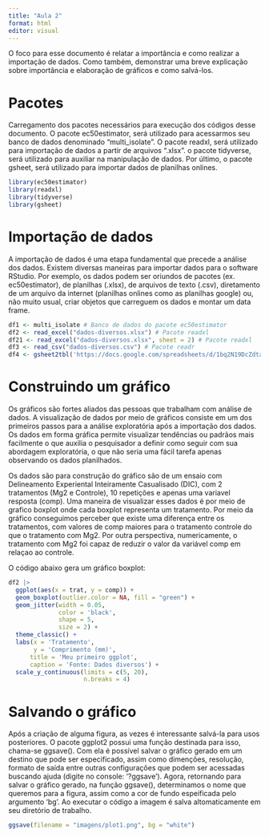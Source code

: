```yaml
---
title: "Aula 2"
format: html
editor: visual
---
```


O foco para esse documento é relatar a importância e como realizar a importação de dados. Como também, demonstrar uma breve explicação sobre importância e elaboração de gráficos e como salvá-los.

# Pacotes

Carregamento dos pacotes necessários para execução dos códigos desse documento. O pacote ec50estimator, será utilizado para acessarmos seu banco de dados denominado "multi_isolate". O pacote readxl, será utilizado para importação de dados a partir de arquivos ".xlsx". o pacote tidyverse, será utilizado para auxiliar na manipulação de dados. Por último, o pacote gsheet, será utilizado para importar dados de planilhas onlines.

```r
library(ec50estimator)
library(readxl)
library(tidyverse)
library(gsheet)
```

# Importação de dados

A importação de dados é uma etapa fundamental que precede a análise dos dados. Existem diversas maneiras para importar dados para o software RStudio. Por exemplo, os dados podem ser oriundos de pacotes (ex. ec50estimator), de planilhas (.xlsx), de arquivos de texto (.csv), diretamento de um arquivo da internet (planilhas onlines como as planilhas google) ou, não muito usual, criar objetos que carreguem os dados e montar um data frame.

```r
df1 <- multi_isolate # Banco de dados do pacote ec50estimator
df2 <- read_excel("dados-diversos.xlsx") # Pacote readxl
df21 <- read_excel("dados-diversos.xlsx", sheet = 2) # Pacote readxl
df3 <- read_csv("dados-diversos.csv") # Pacote readr
df4 <- gsheet2tbl('https://docs.google.com/spreadsheets/d/1bq2N19DcZdtax2fQW9OHSGMR0X2__Z9T/edit?gid=983033137#gid=983033137') # Pacote gsheet
```

# Construindo um gráfico

Os gráficos são fortes aliados das pessoas que trabalham com análise de dados. A visualização de dados por meio de gráficos consiste em um dos primeiros passos para a análise exploratória após a importação dos dados. Os dados em forma gráfica permite visualizar tendências ou padrãos mais facilmente o que auxilia o pesquisador a definir como seguir com sua abordagem exploratória, o que não seria uma fácil tarefa apenas observando os dados planilhados.

Os dados são para construção do gráfico são de um ensaio com Delineamento Experiental Inteiramente Casualisado (DIC), com 2 tratamentos (Mg2 e Controle), 10 repetições e apenas uma variavel resposta (comp). Uma maneira de visualizar esses dados é por meio de grafico boxplot onde cada boxplot representa um tratamento. Por meio da gráfico conseguimos perceber que existe uma diferença entre os tratamentos, com valores de comp maiores para o tratamento controle do que o tratamento com Mg2. Por outra perspectiva, numericamente, o tratamento com Mg2 foi capaz de reduzir o valor da variável comp em relaçao ao controle.

O código abaixo gera um gráfico boxplot:

```r
df2 |> 
  ggplot(aes(x = trat, y = comp)) +
  geom_boxplot(outlier.color = NA, fill = "green") +
  geom_jitter(width = 0.05,
              color = 'black',
              shape = 5,
              size = 2) + 
  theme_classic() + 
  labs(x = 'Tratamento',
       y = 'Comprimento (mm)',
      title = 'Meu primeiro ggplot',
      caption = 'Fonte: Dados diversos') +
  scale_y_continuous(limits = c(5, 20),
                     n.breaks = 4) 


```

# Salvando o gráfico

Após a criação de alguma figura, as vezes é interessante salvá-la para usos posteriores. O pacote ggplot2 possui uma função destinada para isso, chama-se ggsave(). Com ela é possível salvar o gráfico gerado em um destino que pode ser especificado, assim como dimenções, resolução, formato de saída entre outras configurações que podem ser acessadas buscando ajuda (digite no console: '?ggsave'). Agora, retornando para salvar o gráfico gerado, na função ggsave(), determinamos o nome que queremos para a figura, assim como a cor de fundo espeificada pelo argumento 'bg'. Ao executar o código a imagem é salva altomaticamente em seu diretório de trabalho.

```r
ggsave(filename = "imagens/plot1.png", bg = "white")
```

